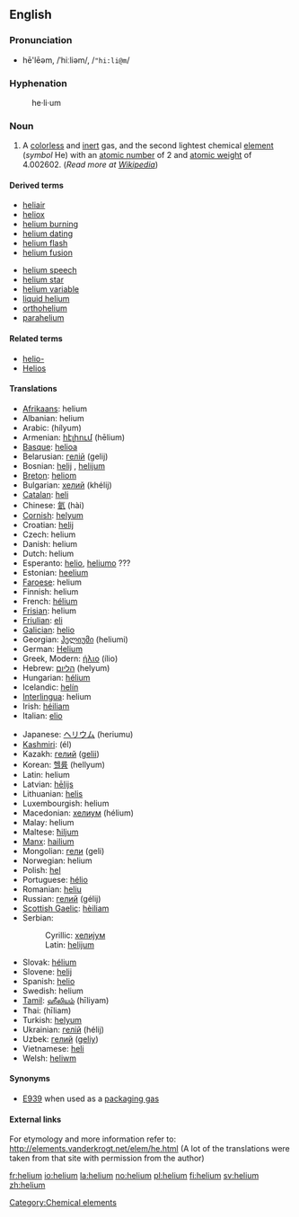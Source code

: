 {{see|Helium}}
==English==
{{elements|He|hydrogen|H|lithium|Li}}

===Pronunciation===
*hē'lēəm, /ˈhiːliəm/, /<tt>"hi:li@m</tt>/

===Hyphenation===
:he&middot;li&middot;um

===Noun===
{{en-noun-unc}}

# A [[colorless]] and [[inert]] gas, and the second lightest chemical [[element]] (''symbol'' He) with an [[atomic number]] of 2 and [[atomic weight]] of 4.002602. (''Read more at [[w:Helium|Wikipedia]]'')

====Derived terms====
{{top2}}
*[[heliair]]
*[[heliox]]
*[[helium burning]]
*[[helium dating]]
*[[helium flash]]
*[[helium fusion]]
{{mid2}}
*[[helium speech]]
*[[helium star]]
*[[helium variable]]
*[[liquid helium]]
*[[orthohelium]]
*[[parahelium]]
{{bottom}}

====Related terms====
*[[helio-]]<!--of the sun, not of helium-->
*[[Helios]]<!--the Greek sun god that helium is named after-->

====Translations====
{{top}}
*[[Afrikaans]]: helium
*Albanian: helium
*Arabic: {{ARchar|[[هيليوم]]}} (hílyum) {{m}}
*Armenian: [[հէլիում]] (hēlium)
*[[Basque]]: [[helioa]]
*Belarusian: [[гелій]] (gelij) {{m}}
*Bosnian: [[helij#Bosnian|helij]] {{m}}, [[helijum#Bosnian|helijum]] {{m}}
*[[Breton]]: [[heliom]] {{m}}
*Bulgarian: [[хелий]] (khélij) {{m}}
*[[Catalan]]: [[heli]]
*Chinese: [[氦]] (hài)
*[[Cornish]]: [[helyum]]
*Croatian: [[helij#Croatian|helij]] {{m}}
*Czech: helium
*Danish: helium
*Dutch: helium {{n}}
*Esperanto: [[helio]], [[heliumo]] ???
*Estonian: [[heelium]]
*[[Faroese]]: helium
*Finnish: helium
*French: [[hélium]] {{m}}
*[[Frisian]]: helium
*[[Friulian]]: [[eli]]
*[[Galician]]: [[helio]]
*Georgian: [[ჰელიუმი]] (heliumi)
*German: [[Helium]] {{n}}
*Greek, Modern: [[ήλιο]] (ílio) {{n}}
*Hebrew: [[הליום]] (helyum)
*Hungarian: [[hélium]]
*Icelandic: [[helín]]
*[[Interlingua]]: helium
*Irish: [[héiliam]]
*Italian: [[elio]] {{m}}
{{mid}}
*Japanese: [[ヘリウム]] (heriumu)
*[[Kashmiri]]: (él)
*Kazakh: [[гелий]] ([[gelii]])
*Korean: [[헬륨]] (hellyum)
*Latin: helium
*Latvian: [[hēlijs]]
*Lithuanian: [[helis]]
*Luxembourgish: helium
*Macedonian: [[хелиум]] (hélium) {{m}}
*Malay: helium
*Maltese: [[ħiljum]]
*[[Manx]]: [[hailium]]
*Mongolian: [[гели]] (geli)
*Norwegian: helium
*Polish: [[hel]] {{m}}
*Portuguese: [[hélio]] {{m}}
*Romanian: [[heliu]] {{n}}
*Russian: [[гелий]] (gélij) {{m}}
*[[Scottish Gaelic]]: [[hèiliam]]
*Serbian:
*:Cyrillic: [[хелијум#Serbian|хелијум]] {{m}}
*:Latin: [[helijum#Serbian|helijum]] {{m}}
*Slovak: [[hélium]]
*Slovene: [[helij#Slovene|helij]] {{m}}
*Spanish: [[helio]] {{m}}
*Swedish: helium
*[[Tamil]]: [[ஹீலியம்]] (hīliyam)
*Thai: {{THchar|[[ฮีเลียม]]}} (hīliam)
*Turkish: [[helyum]]
*Ukrainian: [[гелій]] (hélij) {{m}}
*Uzbek: [[гелий]] ([[geliy]])
*Vietnamese: [[heli]]
*Welsh: [[heliwm]]
{{bottom}}

====Synonyms====
*[[E939]] when used as a [[packaging gas]]

====External links====
For etymology and more information refer to:
http://elements.vanderkrogt.net/elem/he.html
(A lot of the translations were taken from that site with permission from the author)

[[Category:Chemical elements]]

[[fr:helium]]
[[io:helium]]
[[la:helium]]
[[no:helium]]
[[pl:helium]]
[[fi:helium]]
[[sv:helium]]
[[zh:helium]]